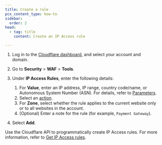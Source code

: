 ```yaml
---
title: Create a rule
pcx_content_type: how-to
sidebar:
  order: 2
head:
  - tag: title
    content: Create an IP Access rule

---
```



<Tabs> <TabItem label="dashboard">

1. Log in to the [Cloudflare dashboard](https://dash.cloudflare.com), and select your account and domain.

2. Go to **Security** > **WAF** > **Tools**.

3. Under **IP Access Rules**, enter the following details:

   1. For **Value**, enter an IP address, IP range, country code/name, or Autonomous System Number (ASN). For details, refer to [Parameters](/waf/tools/ip-access-rules/parameters/).
   2. Select an [action](/waf/tools/ip-access-rules/actions/).
   3. For **Zone**, select whether the rule applies to the current website only or to all websites in the account.
   4. (Optional) Enter a note for the rule (for example, `Payment Gateway`).

4. Select **Add**.

</TabItem> <TabItem label="api">

Use the Cloudflare API to programmatically create IP Access rules. For more information, refer to [Get IP Access rules](/api/operations/ip-access-rules-for-a-user-list-ip-access-rules).

</TabItem> </Tabs>
